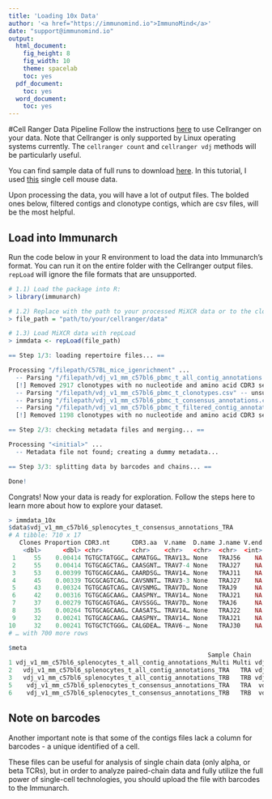 ```yaml
---
title: 'Loading 10x Data'
author: '<a href="https://immunomind.io">ImmunoMind</a>'
date: "support@immunomind.io"
output:
  html_document:
    fig_height: 8
    fig_width: 10
    theme: spacelab
    toc: yes
  pdf_document:
    toc: yes
  word_document:
    toc: yes
---
```



<!--
%\VignetteEngine{knitr::rmarkdown}
%\VignetteIndexEntry{Loading 10x Data}
%\VignettePackage{immunarch}
-->

#Cell Ranger Data Pipeline
Follow the instructions <a href="https://support.10xgenomics.com/single-cell-gene-expression/software/pipelines/latest/what-is-cell-ranger">here</a> to use Cellranger on your data. Note that Cellranger is only supported by Linux operating systems currently. The `cellranger count` and `cellranger vdj` methods will be particularly useful.

You can find sample data of full runs to download <a href="https://support.10xgenomics.com/single-cell-vdj/datasets">here</a>. In this tutorial, I used <a href="https://support.10xgenomics.com/single-cell-vdj/datasets/3.0.0/vdj_v1_mm_c57bl6_pbmc_t">this</a> single cell mouse data.

Upon processing the data, you will have a lot of output files. The bolded ones below, filtered contigs and clonotype contigs, which are csv files, will be the most helpful.

## Load into Immunarch

Run the code below in your R environment to load the data into Immunarch's format. You can run it on the entire folder with the Cellranger output files. `repLoad` will ignore the file formats that are unsupported.

```r
# 1.1) Load the package into R:
> library(immunarch)

# 1.2) Replace with the path to your processed MiXCR data or to the clonotypes file
> file_path = "path/to/your/cellranger/data"

# 1.3) Load MiXCR data with repLoad
> immdata <- repLoad(file_path)

== Step 1/3: loading repertoire files... ==

Processing "/filepath/C57BL_mice_igenrichment" ...
  -- Parsing "/filepath/vdj_v1_mm_c57bl6_pbmc_t_all_contig_annotations.csv" -- 10x (filt.contigs)
  [!] Removed 2917 clonotypes with no nucleotide and amino acid CDR3 sequence.
  -- Parsing "/filepath/vdj_v1_mm_c57bl6_pbmc_t_clonotypes.csv" -- unsupported format, skipping
  -- Parsing "/filepath/vdj_v1_mm_c57bl6_pbmc_t_consensus_annotations.csv" -- 10x (consensus)
  -- Parsing "/filepath/vdj_v1_mm_c57bl6_pbmc_t_filtered_contig_annotations.csv" -- 10x (filt.contigs)
  [!] Removed 1198 clonotypes with no nucleotide and amino acid CDR3 sequence.

== Step 2/3: checking metadata files and merging... ==

Processing "<initial>" ...
  -- Metadata file not found; creating a dummy metadata...

== Step 3/3: splitting data by barcodes and chains... ==

Done!
```

Congrats! Now your data is ready for exploration. Follow the steps here to learn more about how to explore your dataset.

```r
> immdata_10x
$data$vdj_v1_mm_c57bl6_splenocytes_t_consensus_annotations_TRA
# A tibble: 710 x 17
   Clones Proportion CDR3.nt      CDR3.aa  V.name  D.name J.name V.end D.start D.end J.start VJ.ins VD.ins DJ.ins chain ClonotypeID  ConsensusID 
    <dbl>      <dbl> <chr>        <chr>    <chr>   <chr>  <chr>  <int>   <int> <int>   <int>  <int>  <int>  <int> <chr> <chr>        <chr>       
 1     55    0.00414 TGTGCTATGGC… CAMATGG… TRAV13… None   TRAJ56    NA      NA    NA      NA     NA     NA     NA TRA   clonotype306 clonotype30…
 2     55    0.00414 TGTGCAGCTAG… CAASGNT… TRAV7-4 None   TRAJ27    NA      NA    NA      NA     NA     NA     NA TRA   clonotype338 clonotype33…
 3     53    0.00399 TGTGCAGCAAG… CAARDSG… TRAV14… None   TRAJ11    NA      NA    NA      NA     NA     NA     NA TRA   clonotype617 clonotype61…
 4     45    0.00339 TGCGCAGTCAG… CAVSNNT… TRAV3-3 None   TRAJ27    NA      NA    NA      NA     NA     NA     NA TRA   clonotype435 clonotype43…
 5     43    0.00324 TGTGCAGTCAG… CAVSNMG… TRAV7D… None   TRAJ9     NA      NA    NA      NA     NA     NA     NA TRA   clonotype401 clonotype40…
 6     42    0.00316 TGTGCAGCAAG… CAASPNY… TRAV14… None   TRAJ21    NA      NA    NA      NA     NA     NA     NA TRA   clonotype5   clonotype5_…
 7     37    0.00279 TGTGCAGTGAG… CAVSSGG… TRAV7D… None   TRAJ6     NA      NA    NA      NA     NA     NA     NA TRA   clonotype453 clonotype45…
 8     35    0.00264 TGTGCAGCAAG… CAASATS… TRAV14… None   TRAJ22    NA      NA    NA      NA     NA     NA     NA TRA   clonotype809 clonotype80…
 9     32    0.00241 TGTGCAGCAAG… CAASPNY… TRAV14… None   TRAJ21    NA      NA    NA      NA     NA     NA     NA TRA   clonotype150 clonotype15…
10     32    0.00241 TGTGCTCTGGG… CALGDEA… TRAV6-… None   TRAJ30    NA      NA    NA      NA     NA     NA     NA TRA   clonotype393 clonotype39…
# … with 700 more rows

$meta
                                                       Sample Chain                                                Source
1 vdj_v1_mm_c57bl6_splenocytes_t_all_contig_annotations_Multi Multi vdj_v1_mm_c57bl6_splenocytes_t_all_contig_annotations
2   vdj_v1_mm_c57bl6_splenocytes_t_all_contig_annotations_TRA   TRA vdj_v1_mm_c57bl6_splenocytes_t_all_contig_annotations
3   vdj_v1_mm_c57bl6_splenocytes_t_all_contig_annotations_TRB   TRB vdj_v1_mm_c57bl6_splenocytes_t_all_contig_annotations
5    vdj_v1_mm_c57bl6_splenocytes_t_consensus_annotations_TRA   TRA  vdj_v1_mm_c57bl6_splenocytes_t_consensus_annotations
6    vdj_v1_mm_c57bl6_splenocytes_t_consensus_annotations_TRB   TRB  vdj_v1_mm_c57bl6_splenocytes_t_consensus_annotations
```

## Note on barcodes

Another important note is that some of the contigs files lack a column for barcodes - a unique identified of a cell. 

These files can be useful for analysis of single chain data (only alpha, or beta TCRs), but in order to analyze paired-chain data and fully utilize the full power of single-cell technologies, you should upload the file with barcodes to the Immunarch.